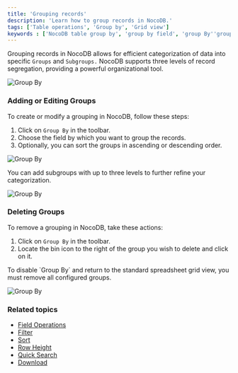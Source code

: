 ```yaml
---
title: 'Grouping records'
description: 'Learn how to group records in NocoDB.'
tags: ['Table operations', 'Group by', 'Grid view']
keywords : ['NocoDB table group by', 'group by field', 'group By''grouping records', 'grouping','group by in table']
---
```


Grouping records in NocoDB allows for efficient categorization of data into specific `Groups` and `Subgroups.` NocoDB supports three levels of record segregation, providing a powerful organizational tool.

![Group By](/img/v2/table-operations/group-by-1.png)

### Adding or Editing Groups

To create or modify a grouping in NocoDB, follow these steps:

1. Click on `Group By` in the toolbar.
2. Choose the field by which you want to group the records.
3. Optionally, you can sort the groups in ascending or descending order.

![Group By](/img/v2/table-operations/group-by-create.png)

<Callout type="info">
You can add subgroups with up to three levels to further refine your categorization.
</Callout>

![Group By](/img/v2/table-operations/group-by-nested.png)

### Deleting Groups

To remove a grouping in NocoDB, take these actions:

1. Click on `Group By` in the toolbar.
2. Locate the bin icon to the right of the group you wish to delete and click on it.

<Callout type="info">
To disable `Group By` and return to the standard spreadsheet grid view, you must remove all configured groups.
</Callout>

![Group By](/img/v2/table-operations/group-by-delete.png)

### Related topics
- [Field Operations](/table-operations/field-operations)
- [Filter](/table-operations/filter)
- [Sort](/table-operations/sort)
- [Row Height](/table-operations/row-height)
- [Quick Search](/table-operations/search)
- [Download](/table-operations/download)
